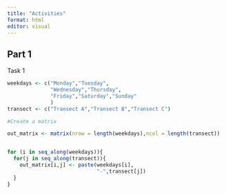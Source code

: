 ```yaml
---
title: "Activities"
format: html
editor: visual
---
```


## Part 1

Task 1

```r
weekdays <- c("Monday","Tuesday",
              "Wednesday","Thursday",
              "Friday","Saturday","Sunday"
              )
transect <- c("Transect A","Transect B","Transect C")

#Create a matrix

out_matrix <- matrix(nrow = length(weekdays),ncol = length(transect))


for (i in seq_along(weekdays)){
  for(j in seq_along(transect)){
    out_matrix[i,j] <- paste(weekdays[i],
                             "-",transect[j])
  }
}
```
